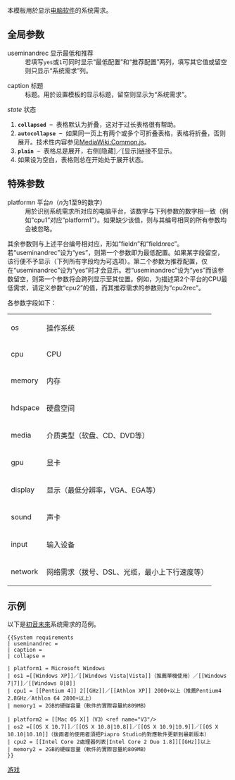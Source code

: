 {{template doc page viewed directly}}

{{noteTA
|G1=IT
|1=zh-cn:设置; zh:tw:設定;
}}
本模板用於显示[[电脑软件]]的系统需求。

==全局参数==
;useminandrec 显示最低和推荐
:若填写<tt>yes</tt>或<tt>1</tt>可同时显示“最低配置”和“推荐配置”两列，填写其它值或留空则只显示“系统需求”列。

;caption 标题
:标题。用於设置模板的显示标题，留空则显示为“系统需求”。

; ''state'' 状态
# '''<code>collapsed</code>'''&nbsp;&nbsp;–&nbsp;&nbsp;表格默认为折叠，这对于过长表格很有帮助。
# '''<code>autocollapse</code>'''&nbsp;&nbsp;–&nbsp;&nbsp;如果同一页上有两个或多个可折叠表格，表格将折叠，否则展开。技术性内容参见[[MediaWiki:Common.js]]。
# '''<code>plain</code>'''&nbsp;&nbsp;–&nbsp;&nbsp;表格总是展开，右侧[隐藏]／[显示]链接不显示。
# 如果设为空白，表格则总在开始处于展开状态。

==特殊参数==
;platform''n'' 平台''n''（''n''为1至9的数字）
:用於识别系统需求所对应的电脑平台，该数字与下列参数的数字相一致（例如“cpu1”对应“platform1”）。如果缺少该值，则与其编号相同的所有参数均会被忽略。

其余参数则与上述平台编号相对应，形如“field''n''”和“field''n''rec”。若“useminandrec”设为“yes”，则第一个参数即为最低配置。如果某字段留空，该行便不予显示（下列所有字段均为可选项）。第二个参数为推荐配置，仅在“useminandrec”设为“yes”时才会显示。若“useminandrec”设为“yes”而该参数留空，则第一个参数将会跨列显示至其位置。例如，为描述第2个平台的CPU最低需求，请定义参数“cpu2”的值，而其推荐需求的参数则为“cpu2rec”。

各参数字段如下：
{| class="wikitable"
|-
| os || 操作系统
|-
| cpu || CPU
|-
| memory || 内存
|-
| hdspace || 硬盘空间
|-
| media || 介质类型（软盘、CD、DVD等）
|-
| gpu || 显卡
|-
| display || 显示（最低分辨率，VGA、EGA等）
|-
| sound || 声卡
|-
| input || 输入设备
|-
| network || 网络需求（拨号、DSL、光缆，最小上下行速度等）
|}

==示例==
以下是[[初音未來]]系统需求的范例。
{{System requirements
| useminandrec = 
| caption = 
| collapse =

| platform1 = Microsoft Windows
| os1 =[[Windows XP]]／[[Windows Vista|Vista]]（推薦單機使用）／[[Windows 7|7]]／[[Windows 8|8]]
| cpu1 = [[Pentium 4]] 2[[GHz]]／[[Athlon XP]] 2000+以上（推薦Pentium4 2.8GHz／Athlon 64 2800+以上）
| memory1 = 2GB的硬碟容量（軟件的實際容量約809MB）

| platform2 = [[Mac OS X]]（V3）
| os2 =[[OS X 10.7]]／[[OS X 10.8|10.8]]／[[OS X 10.9|10.9]]／[[OS X 10.10|10.10]]（後兩者的使用者須把Piapro Studio的對應軟件更新到最新版本）
| cpu2 = [[Intel Core 2處理器列表|Intel Core 2 Duo 1.8]][[GHz]]以上
| memory2 = 2GB的硬碟容量（軟件的實際容量約809MB）
}}

<pre>{{System requirements
| useminandrec = 
| caption = 
| collapse =

| platform1 = Microsoft Windows
| os1 =[[Windows XP]]／[[Windows Vista|Vista]]（推薦單機使用）／[[Windows 7|7]]／[[Windows 8|8]]
| cpu1 = [[Pentium 4]] 2[[GHz]]／[[Athlon XP]] 2000+以上（推薦Pentium4 2.8GHz／Athlon 64 2800+以上）
| memory1 = 2GB的硬碟容量（軟件的實際容量約809MB）

| platform2 = [[Mac OS X]]（V3）<ref name="V3"/>
| os2 =[[OS X 10.7]]／[[OS X 10.8|10.8]]／[[OS X 10.9|10.9]]／[[OS X 10.10|10.10]]（後兩者的使用者須把Piapro Studio的對應軟件更新到最新版本）
| cpu2 = [[Intel Core 2處理器列表|Intel Core 2 Duo 1.8]][[GHz]]以上
| memory2 = 2GB的硬碟容量（軟件的實際容量約809MB）
}}</pre>

<includeonly>
<!-- ADD CATEGORIES BELOW THIS LINE -->
[[Category:软件信息框模板|游戏]]
</includeonly>